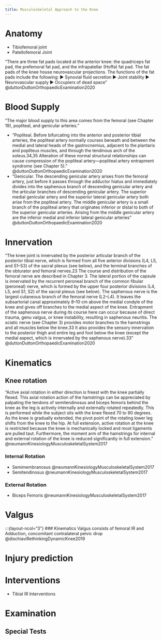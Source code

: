 ```yaml
---
title: Musculoskeletal Approach to the Knee
---
```



# Anatomy

- Tibiofemoral joint
- Patellofemoral Joint


:::{.callout-note title="Find an area for this"}
"There are three fat pads located at the anterior knee: the quadriceps fat pad, the prefemoral fat pad, and the infrapatellar (Hoffa) fat pad. The fat pads of the knee house neurovascular projections. The functions of the fat pads include the following: ▶ Synovial fluid secretion ▶ Joint stability ▶ Neurovascular supply ▶ Occupiers of dead space" @duttonDuttonOrthopaedicExamination2020
:::

# Blood Supply

"The major blood supply to this area comes from the femoral (see Chapter 19), popliteal, and genicular arteries."

- "Popliteal. Before bifurcating into the anterior and posterior tibial arteries, the popliteal artery normally courses beneath and between the medial and lateral heads of the gastrocnemius, adjacent to the plantaris and popliteus muscles, and through the tendinous arch of the soleus.34,35 Alteration of these normal structural relationships can cause compression of the popliteal artery—popliteal artery entrapment syndrome (see Chapter 5)." @duttonDuttonOrthopaedicExamination2020 
- "Genicular. The descending genicular artery arises from the femoral artery, just before it passes through the adductor hiatus and immediately divides into the saphenous branch of descending genicular artery and the articular branches of descending genicular artery. The superior medial genicular artery and the superior lateral genicular artery both arise from the popliteal artery. The middle genicular artery is a small branch of the popliteal artery that originates inferior or distal to both of the superior genicular arteries. Arising from the middle genicular artery are the inferior medial and inferior lateral genicular arteries" @duttonDuttonOrthopaedicExamination2020 

# Innervation

"The knee joint is innervated by the posterior articular branch of the posterior tibial nerve, which is formed from all five anterior divisions (L4, L5, and S1–S3) of the sacral plexus (see below), and the terminal branches of the obturator and femoral nerves.23 The course and distribution of the femoral nerve are described in Chapter 3. The lateral portion of the capsule is innervated by the recurrent peroneal branch of the common fibular (peroneal) nerve, which is formed by the upper four posterior divisions (L4, L5, and S1, S2) of the sacral plexus (see below). The saphenous nerve is the largest cutaneous branch of the femoral nerve (L2–L4). It leaves the subsartorial canal approximately 8–10 cm above the medial condyle of the knee and gives off branches to the medial aspect of the knee. Entrapment of the saphenous nerve during its course here can occur because of direct trauma, genu valgus, or knee instability, resulting in saphenous neuritis. The sciatic nerve (see Chapter 3) provides motor branches to the hamstrings and all muscles below the knee.33 It also provides the sensory innervation to the posterior thigh and entire leg and foot below the knee (except the medial aspect, which is innervated by the saphenous nerve).33" @duttonDuttonOrthopaedicExamination2020 

# Kinematics

## Knee rotation

"Active axial rotation in either direction is freest with the knee partially flexed. This axial rotation action of the hamstrings can be appreciated by palpating the tendons of semitendinosus and biceps femoris behind the knee as the leg is actively internally and externally rotated repeatedly. This is performed while the subject sits with the knee flexed 70 to 90 degrees. As the knee is gradually extended, the pivot point of the rotating lower leg shifts from the knee to the hip. At full extension, active rotation at the knee is restricted because the knee is mechanically locked and most ligaments are pulled taut. Furthermore, the moment arm of the hamstrings for internal and external rotation of the knee is reduced significantly in full extension." @neumannKinesiologyMusculoskeletalSystem2017

:::{layout-ncol="2"}
### Internal Rotation

- Semimembranosus @neumannKinesiologyMusculoskeletalSystem2017
- Semitendinosus @neumannKinesiologyMusculoskeletalSystem2017

### External Rotation

- Biceps Femoris @neumannKinesiologyMusculoskeletalSystem2017


:::

# Valgus

:::{layout-ncol="3"}
### Kinematics
Valgus consists of femoral IR and Adduction, concomitant contralateral pelvic drop @dischiaviRethinkingDynamicKnee2019



# Injury prediction


# Interventions

- Tibial IR Interventions


# Examination

## Special Tests

